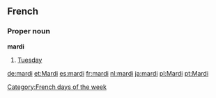 == French ==
=== Proper noun ===
'''mardi'''
# [[Tuesday]]

[[Category:French days of the week]]

[[de:mardi]]
[[et:Mardi]]
[[es:mardi]]
[[fr:mardi]]
[[nl:mardi]]
[[ja:mardi]]
[[pl:Mardi]]
[[pt:Mardi]]